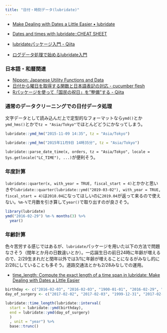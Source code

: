 ```yaml
---
title: "日付・時刻データ(lubridate)"
---
```


- [Make Dealing with Dates a Little Easier • lubridate](https://lubridate.tidyverse.org/)
- [Dates and times with lubridate::CHEAT SHEET](https://rawgit.com/rstudio/cheatsheets/master/lubridate.pdf)


- [lubridateパッケージ入門 - Qiita](https://qiita.com/nozma/items/01725761d980a0110027)
- [ログデータ処理で始めるlubridate入門](https://kazutan.github.io/SappoRoR8/01-lubridate.html)

### 日本語・和暦関連

- [Nippon: Japanese Utility Functions and Data](https://cran.r-project.org/package=Nippon)
- [日付から曜日を取得する関数と日本語表記の対応 - cucumber flesh](https://uribo.hatenablog.com/entry/2017/05/02/112433)
- [Rパッケージを使って「国民の祝日」を"整備"する - Qiita](https://qiita.com/uri/items/ad2ce23ec5476b17f0c4)


### 通常のデータクリーニングでの日付データ処理

文字データとして読み込んだ上で定型的なフォーマットなら`ymd()`とか`ymd_hms()`とかで`tz = "Asia/Tokyo"`でほとんどどうにかなってしまう。

```r
lubridate::ymd_hm("2015-11-09 14:35", tz = "Asia/Tokyo")

lubridate::ymd_hm("2015年11月9日 14時35分", tz = "Asia/Tokyo")
```


`lubridate::parse_date_time(x, orders, tz = "Asia/Tokyo", locale = Sys.getlocale("LC_TIME"), ...)`が便利そう。


### 年度計算

`lubridate::quarter(x, with_year = TRUE, fiscal_start = 4)`とかかと思いきや`lubridate::quarter(lubridate::ymd("2019-03-02"), with_year = TRUE, fiscal_start = 4)`は`2018.04`になってほしいのに`2019.04`が返って来るので使えない。`%m-%`で月数を引き算して`year()`で取り出すのが良さそう。

```r
library(lubridate)
ymd("2016-02-29") %m-% months(3) %>%
  year()
```


### 年齢計算

色々苦労する感じではあるが、`lubridate`パッケージを用いた以下の方法で問題なさそう（閏年とか月の日数違いとか）。一応誕生日の前日24時に年齢が増えるので、2/29生まれだと閏年以外では3/1に年齢が増えることになるがみなし的に2/28にしていることも多そう。道路交通法とかも2/28みなしでの運用。

- [time_length: Compute the exact length of a time span in lubridate: Make Dealing with Dates a Little Easier](https://rdrr.io/cran/lubridate/man/time_length.html)

```r
birthday <- c("2016-02-03", "2016-02-03", "1900-01-01", "2016-02-29", "2016-02-29", "2016-02-29")
day_of_surgery <- c("2017-02-02", "2017-02-03", "1999-12-31", "2017-02-28", "2017-03-01", "2020-02-29")

lubridate::time_length(lubridate::interval(
  start = lubridate::ymd(birthday),
  end = lubridate::ymd(day_of_surgery)
  )
  , unit = "year") %>% 
  base::trunc()
```

